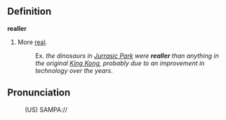 ==Definition==

'''realler'''
# More [[real]].
#:Ex. ''the dinosaurs in <u>Jurrasic Park</u> were '''realler''' than anything in the original <u>King Kong</u>, probably due to an improvement in technology over the years''.

==Pronunciation==

:(US) SAMPA://